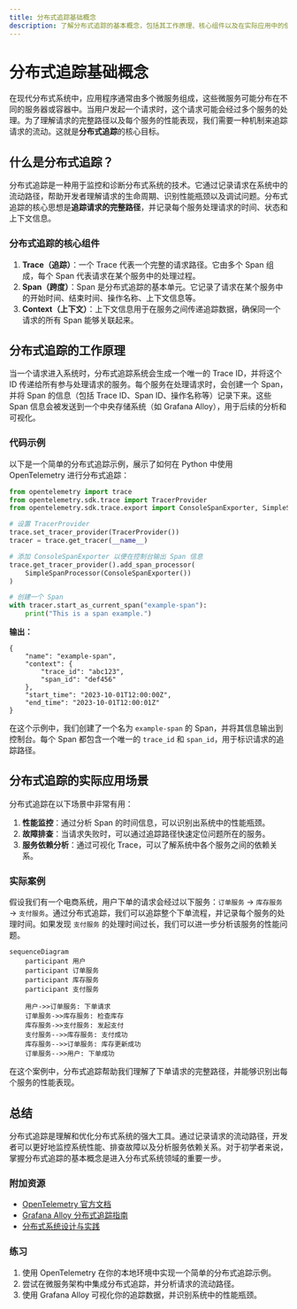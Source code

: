 ```yaml
---
title: 分布式追踪基础概念
description: 了解分布式追踪的基本概念，包括其工作原理、核心组件以及在实际应用中的使用场景。适合初学者入门学习。
---
```


# 分布式追踪基础概念

在现代分布式系统中，应用程序通常由多个微服务组成，这些微服务可能分布在不同的服务器或容器中。当用户发起一个请求时，这个请求可能会经过多个服务的处理。为了理解请求的完整路径以及每个服务的性能表现，我们需要一种机制来追踪请求的流动。这就是**分布式追踪**的核心目标。

## 什么是分布式追踪？

分布式追踪是一种用于监控和诊断分布式系统的技术。它通过记录请求在系统中的流动路径，帮助开发者理解请求的生命周期、识别性能瓶颈以及调试问题。分布式追踪的核心思想是**追踪请求的完整路径**，并记录每个服务处理请求的时间、状态和上下文信息。

### 分布式追踪的核心组件

1. **Trace（追踪）**：一个 Trace 代表一个完整的请求路径。它由多个 Span 组成，每个 Span 代表请求在某个服务中的处理过程。
2. **Span（跨度）**：Span 是分布式追踪的基本单元。它记录了请求在某个服务中的开始时间、结束时间、操作名称、上下文信息等。
3. **Context（上下文）**：上下文信息用于在服务之间传递追踪数据，确保同一个请求的所有 Span 能够关联起来。

## 分布式追踪的工作原理

当一个请求进入系统时，分布式追踪系统会生成一个唯一的 Trace ID，并将这个 ID 传递给所有参与处理请求的服务。每个服务在处理请求时，会创建一个 Span，并将 Span 的信息（包括 Trace ID、Span ID、操作名称等）记录下来。这些 Span 信息会被发送到一个中央存储系统（如 Grafana Alloy），用于后续的分析和可视化。

### 代码示例

以下是一个简单的分布式追踪示例，展示了如何在 Python 中使用 OpenTelemetry 进行分布式追踪：

```python
from opentelemetry import trace
from opentelemetry.sdk.trace import TracerProvider
from opentelemetry.sdk.trace.export import ConsoleSpanExporter, SimpleSpanProcessor

# 设置 TracerProvider
trace.set_tracer_provider(TracerProvider())
tracer = trace.get_tracer(__name__)

# 添加 ConsoleSpanExporter 以便在控制台输出 Span 信息
trace.get_tracer_provider().add_span_processor(
    SimpleSpanProcessor(ConsoleSpanExporter())
)

# 创建一个 Span
with tracer.start_as_current_span("example-span"):
    print("This is a span example.")
```

**输出：**
```
{
    "name": "example-span",
    "context": {
        "trace_id": "abc123",
        "span_id": "def456"
    },
    "start_time": "2023-10-01T12:00:00Z",
    "end_time": "2023-10-01T12:00:01Z"
}
```

在这个示例中，我们创建了一个名为 `example-span` 的 Span，并将其信息输出到控制台。每个 Span 都包含一个唯一的 `trace_id` 和 `span_id`，用于标识请求的追踪路径。

## 分布式追踪的实际应用场景

分布式追踪在以下场景中非常有用：

1. **性能监控**：通过分析 Span 的时间信息，可以识别出系统中的性能瓶颈。
2. **故障排查**：当请求失败时，可以通过追踪路径快速定位问题所在的服务。
3. **服务依赖分析**：通过可视化 Trace，可以了解系统中各个服务之间的依赖关系。

### 实际案例

假设我们有一个电商系统，用户下单的请求会经过以下服务：`订单服务` -> `库存服务` -> `支付服务`。通过分布式追踪，我们可以追踪整个下单流程，并记录每个服务的处理时间。如果发现 `支付服务` 的处理时间过长，我们可以进一步分析该服务的性能问题。

```mermaid
sequenceDiagram
    participant 用户
    participant 订单服务
    participant 库存服务
    participant 支付服务

    用户->>订单服务: 下单请求
    订单服务->>库存服务: 检查库存
    库存服务->>支付服务: 发起支付
    支付服务-->>库存服务: 支付成功
    库存服务-->>订单服务: 库存更新成功
    订单服务-->>用户: 下单成功
```

在这个案例中，分布式追踪帮助我们理解了下单请求的完整路径，并能够识别出每个服务的性能表现。

## 总结

分布式追踪是理解和优化分布式系统的强大工具。通过记录请求的流动路径，开发者可以更好地监控系统性能、排查故障以及分析服务依赖关系。对于初学者来说，掌握分布式追踪的基本概念是进入分布式系统领域的重要一步。

### 附加资源

- [OpenTelemetry 官方文档](https://opentelemetry.io/docs/)
- [Grafana Alloy 分布式追踪指南](https://grafana.com/docs/alloy/latest/tracing/)
- [分布式系统设计与实践](https://www.oreilly.com/library/view/designing-distributed-systems/9781491983638/)

### 练习

1. 使用 OpenTelemetry 在你的本地环境中实现一个简单的分布式追踪示例。
2. 尝试在微服务架构中集成分布式追踪，并分析请求的流动路径。
3. 使用 Grafana Alloy 可视化你的追踪数据，并识别系统中的性能瓶颈。
